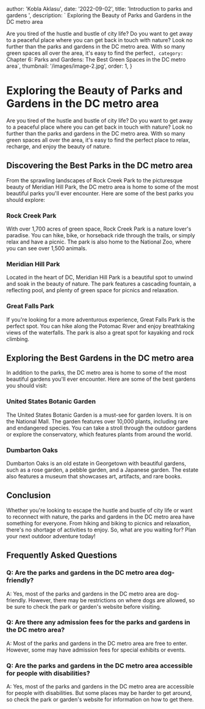 
  author: 'Kobla Aklasu',
  date: '2022-09-02',
  title: 'Introduction to parks and gardens ',
  description: ` Exploring the Beauty of Parks and Gardens in the DC metro area

Are you tired of the hustle and bustle of city life? Do you want to get away to a peaceful place where you can get back in touch with nature? Look no further than the parks and gardens in the DC metro area. With so many green spaces all over the area, it's easy to find the perfect`,
  category: `Chapter 6: Parks and Gardens: The Best Green Spaces in the DC metro area`,
  thumbnail: '/images/image-2.jpg',
  order: 1,
}

        
# Exploring the Beauty of Parks and Gardens in the DC metro area

Are you tired of the hustle and bustle of city life? Do you want to get away to a peaceful place where you can get back in touch with nature? Look no further than the parks and gardens in the DC metro area. With so many green spaces all over the area, it's easy to find the perfect place to relax, recharge, and enjoy the beauty of nature.

## Discovering the Best Parks in the DC metro area

From the sprawling landscapes of Rock Creek Park to the picturesque beauty of Meridian Hill Park, the DC metro area is home to some of the most beautiful parks you'll ever encounter. Here are some of the best parks you should explore:

### Rock Creek Park

With over 1,700 acres of green space, Rock Creek Park is a nature lover's paradise. You can hike, bike, or horseback ride through the trails, or simply relax and have a picnic. The park is also home to the National Zoo, where you can see over 1,500 animals.

### Meridian Hill Park

Located in the heart of DC, Meridian Hill Park is a beautiful spot to unwind and soak in the beauty of nature. The park features a cascading fountain, a reflecting pool, and plenty of green space for picnics and relaxation.

### Great Falls Park

If you're looking for a more adventurous experience, Great Falls Park is the perfect spot. You can hike along the Potomac River and enjoy breathtaking views of the waterfalls. The park is also a great spot for kayaking and rock climbing.

## Exploring the Best Gardens in the DC metro area

In addition to the parks, the DC metro area is home to some of the most beautiful gardens you'll ever encounter. Here are some of the best gardens you should visit:

### United States Botanic Garden

The United States Botanic Garden is a must-see for garden lovers. It is on the National Mall. The garden features over 10,000 plants, including rare and endangered species. You can take a stroll through the outdoor gardens or explore the conservatory, which features plants from around the world.

### Dumbarton Oaks

Dumbarton Oaks is an old estate in Georgetown with beautiful gardens, such as a rose garden, a pebble garden, and a Japanese garden. The estate also features a museum that showcases art, artifacts, and rare books.

## Conclusion

Whether you're looking to escape the hustle and bustle of city life or want to reconnect with nature, the parks and gardens in the DC metro area have something for everyone. From hiking and biking to picnics and relaxation, there's no shortage of activities to enjoy. So, what are you waiting for? Plan your next outdoor adventure today!

## Frequently Asked Questions

### Q: Are the parks and gardens in the DC metro area dog-friendly?

A: Yes, most of the parks and gardens in the DC metro area are dog-friendly. However, there may be restrictions on where dogs are allowed, so be sure to check the park or garden's website before visiting.

### Q: Are there any admission fees for the parks and gardens in the DC metro area?

A: Most of the parks and gardens in the DC metro area are free to enter. However, some may have admission fees for special exhibits or events.

### Q: Are the parks and gardens in the DC metro area accessible for people with disabilities?

A: Yes, most of the parks and gardens in the DC metro area are accessible for people with disabilities. But some places may be harder to get around, so check the park or garden's website for information on how to get there.


        